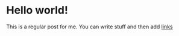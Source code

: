 # Hello world!

This is a regular post for me. You can write stuff and then add [links](https://cheese.com)

